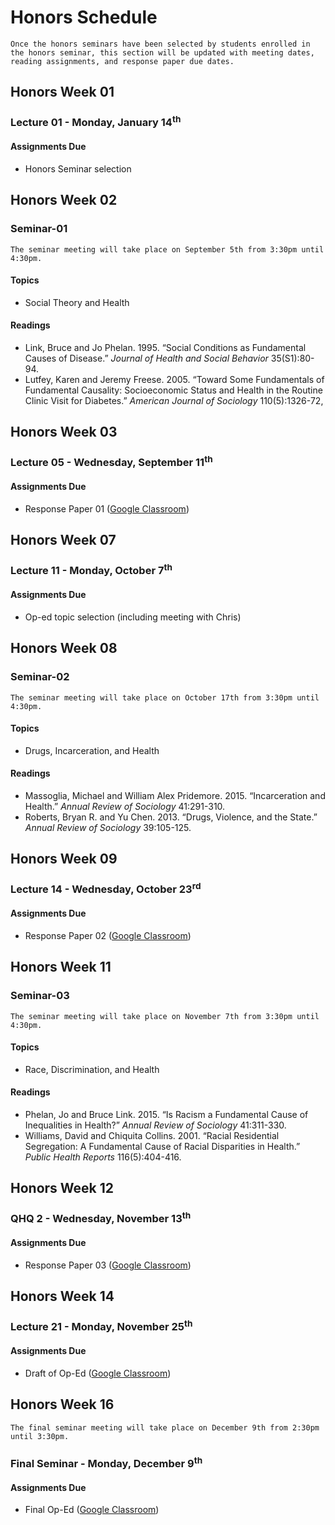 # Honors Schedule

```block
Once the honors seminars have been selected by students enrolled in the honors seminar, this section will be updated with meeting dates, reading assignments, and response paper due dates.
```

## Honors Week 01 {-}

### Lecture 01 - Monday, January 14^th^ {-}

#### Assignments Due {-}

* Honors Seminar selection

## Honors Week 02 {-}

### Seminar-01 {-}

```block
The seminar meeting will take place on September 5th from 3:30pm until 4:30pm.
```

#### Topics {-}

* Social Theory and Health

#### Readings {-}

* Link, Bruce and Jo Phelan. 1995. "Social Conditions as Fundamental Causes of Disease." *Journal of Health and Social Behavior* 35(S1):80-94.
* Lutfey, Karen and Jeremy Freese. 2005. "Toward Some Fundamentals of Fundamental Causality: Socioeconomic Status and Health in the Routine Clinic Visit for Diabetes." *American Journal of Sociology* 110(5):1326-72,

## Honors Week 03 {-}

### Lecture 05 - Wednesday, September 11^th^

#### Assignments Due {-}

* Response Paper 01 (<a href="https://classroom.google.com/u/0/c/Mzc0ODgxNTg0NjJa/a/Mzc1ODc0NzA2ODBa/details" target="_blank">Google Classroom</a>)

## Honors Week 07 {-}

### Lecture 11 - Monday, October 7^th^ {-}

#### Assignments Due {-}

* Op-ed topic selection (including meeting with Chris)

## Honors Week 08 {-}

### Seminar-02 {-}

```block
The seminar meeting will take place on October 17th from 3:30pm until 4:30pm.
```

#### Topics {-}

* Drugs, Incarceration, and Health

#### Readings {-}

* Massoglia, Michael and William Alex Pridemore. 2015. "Incarceration and Health." *Annual Review of Sociology* 41:291-310. 
* Roberts, Bryan R. and Yu Chen. 2013. "Drugs, Violence, and the State." *Annual Review of Sociology* 39:105-125.

## Honors Week 09 {-}

### Lecture 14 - Wednesday, October 23^rd^

#### Assignments Due {-}

* Response Paper 02 (<a href="https://classroom.google.com/u/0/c/Mzc0ODgxNTg0NjJa/a/Mzc1ODc0NzA2NzRa/details" target="_blank">Google Classroom</a>)

## Honors Week 11 {-}

### Seminar-03 {-}

```block
The seminar meeting will take place on November 7th from 3:30pm until 4:30pm.
```

#### Topics {-}

* Race, Discrimination, and Health

#### Readings {-}

* Phelan, Jo and Bruce Link. 2015. "Is Racism a Fundamental Cause of Inequalities in Health?" *Annual Review of Sociology* 41:311-330.
* Williams, David and Chiquita Collins. 2001. "Racial Residential Segregation: A Fundamental Cause of Racial Disparities in Health." *Public Health Reports* 116(5):404-416.

## Honors Week 12 {-}

### QHQ 2 - Wednesday, November 13^th^

#### Assignments Due {-}

* Response Paper 03 (<a href="https://classroom.google.com/u/0/c/Mzc0ODgxNTg0NjJa/a/Mzc1ODQyNTM4NzNa/details" target="_blank">Google Classroom</a>)

## Honors Week 14 {-}

### Lecture 21 - Monday, November 25^th^ {-}

#### Assignments Due {-}

* Draft of Op-Ed (<a href="https://classroom.google.com/u/0/c/Mzc0ODgxNTg0NjJa/a/Mzc1ODQyNTM4NjJa/details" target="_blank">Google Classroom</a>)

## Honors Week 16 {-}

```block
The final seminar meeting will take place on December 9th from 2:30pm until 3:30pm.
```

### Final Seminar - Monday, December 9^th^ {-}

#### Assignments Due {-}

* Final Op-Ed (<a href="https://classroom.google.com/u/0/c/Mzc0ODgxNTg0NjJa/a/Mzc1ODUyODA3NDJa/details" target="_blank">Google Classroom</a>)
